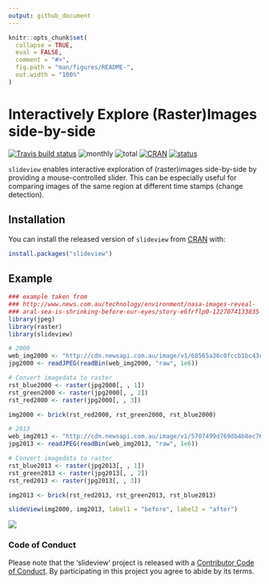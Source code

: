 ```yaml
---
output: github_document
---
```


<!-- README.md is generated from README.Rmd. Please edit that file -->

```r
knitr::opts_chunk$set(
  collapse = TRUE,
  eval = FALSE,
  comment = "#>",
  fig.path = "man/figures/README-",
  out.width = "100%"
)
```

# Interactively Explore (Raster)Images side-by-side

[![Travis build status](https://travis-ci.org/r-spatial/slideview.svg?branch=master)](https://travis-ci.org/r-spatial/slideview)
![monthly](http://cranlogs.r-pkg.org/badges/slideview)
![total](http://cranlogs.r-pkg.org/badges/grand-total/slideview)
[![CRAN](http://www.r-pkg.org/badges/version/slideview?color=009999)](https://cran.r-project.org/package=slideview)
[![status](https://tinyverse.netlify.com/badge/slideview)](https://CRAN.R-project.org/package=slideview)

`slideview` enables interactive exploration of (raster)images side-by-side by 
providing a mouse-controlled slider. This can be especially useful for comparing
images of the same region at different time stamps (change detection).

## Installation

You can install the released version of `slideview` from [CRAN](https://CRAN.R-project.org) with:

```r
install.packages("slideview")
```

## Example

```r
### example taken from
### http://www.news.com.au/technology/environment/nasa-images-reveal-
### aral-sea-is-shrinking-before-our-eyes/story-e6frflp0-1227074133835
library(jpeg)
library(raster)
library(slideview)

# 2000
web_img2000 <- "http://cdn.newsapi.com.au/image/v1/68565a36c0fccb1bc43c09d96e8fb029"
jpg2000 <- readJPEG(readBin(web_img2000, "raw", 1e6))

# Convert imagedata to raster
rst_blue2000 <- raster(jpg2000[, , 1])
rst_green2000 <- raster(jpg2000[, , 2])
rst_red2000 <- raster(jpg2000[, , 3])

img2000 <- brick(rst_red2000, rst_green2000, rst_blue2000)

# 2013
web_img2013 <- "http://cdn.newsapi.com.au/image/v1/5707499d769db4b8ec76e8df61933f2a"
jpg2013 <- readJPEG(readBin(web_img2013, "raw", 1e6))

# Convert imagedata to raster
rst_blue2013 <- raster(jpg2013[, , 1])
rst_green2013 <- raster(jpg2013[, , 2])
rst_red2013 <- raster(jpg2013[, , 3])

img2013 <- brick(rst_red2013, rst_green2013, rst_blue2013)

slideView(img2000, img2013, label1 = "before", label2 = "after")
```

![](man/figures/slideview.gif)

### Code of Conduct

Please note that the 'slideview' project is released with a [Contributor Code of Conduct](CODE_OF_CONDUCT.md). By participating in this project you agree to abide by its terms.


